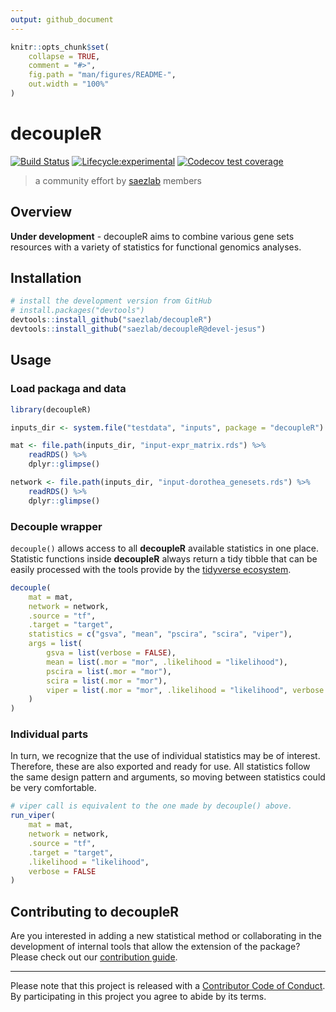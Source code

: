 ```yaml
---
output: github_document
---
```


<!-- README.md is generated from README.Rmd. Please edit that file -->

```r
knitr::opts_chunk$set(
    collapse = TRUE,
    comment = "#>",
    fig.path = "man/figures/README-",
    out.width = "100%"
)
```

# decoupleR

<!-- badges: start -->
[![Build Status](https://travis-ci.com/saezlab/decoupleR.svg?token=PagY1pyvMyyL3AJHRy5V&branch=master)](https://travis-ci.com/saezlab/decoupleR)
[![Lifecycle:experimental](https://img.shields.io/badge/lifecycle-experimental-orange.svg)](https://www.tidyverse.org/lifecycle/#experimental)
[![Codecov test coverage](https://codecov.io/gh/saezlab/decoupleR/branch/master/graph/badge.svg)](https://codecov.io/gh/saezlab/decoupleR?branch=master)
<!-- badges: end -->

> a community effort by [saezlab](http://saezlab.org) members

## Overview

**Under development** - decoupleR aims to combine various gene sets 
resources with a variety of statistics for functional genomics analyses. 

## Installation

```r
# install the development version from GitHub
# install.packages("devtools")
devtools::install_github("saezlab/decoupleR")
devtools::install_github("saezlab/decoupleR@devel-jesus")
```

## Usage

### Load packaga and data

```r
library(decoupleR)

inputs_dir <- system.file("testdata", "inputs", package = "decoupleR")

mat <- file.path(inputs_dir, "input-expr_matrix.rds") %>%
    readRDS() %>%
    dplyr::glimpse()

network <- file.path(inputs_dir, "input-dorothea_genesets.rds") %>%
    readRDS() %>%
    dplyr::glimpse()
```

### Decouple wrapper

`decouple()` allows access to all **decoupleR** available statistics in one place.
Statistic functions inside **decoupleR** always return a tidy tibble that can be
easily processed with the tools provide by the [tidyverse ecosystem](https://www.tidyverse.org/).

```r
decouple(
    mat = mat,
    network = network,
    .source = "tf",
    .target = "target",
    statistics = c("gsva", "mean", "pscira", "scira", "viper"),
    args = list(
        gsva = list(verbose = FALSE),
        mean = list(.mor = "mor", .likelihood = "likelihood"),
        pscira = list(.mor = "mor"),
        scira = list(.mor = "mor"),
        viper = list(.mor = "mor", .likelihood = "likelihood", verbose = FALSE)
    )
)
```

### Individual parts

In turn, we recognize that the use of individual statistics may be of interest.
Therefore, these are also exported and ready for use. All statistics follow the
same design pattern and arguments, so moving between statistics could be very comfortable.

```r
# viper call is equivalent to the one made by decouple() above.
run_viper(
    mat = mat,
    network = network,
    .source = "tf",
    .target = "target",
    .likelihood = "likelihood",
    verbose = FALSE
)
```

## Contributing to decoupleR

Are you interested in adding a new statistical method or collaborating in the development of internal tools that allow the extension of the package? Please check out our [contribution guide](https://saezlab.github.io/decoupleR/CONTRIBUTING.html).

---

Please note that this project is released with a [Contributor Code of Conduct](https://saezlab.github.io/decoupleR/CODE_OF_CONDUCT).
By participating in this project you agree to abide by its terms.
